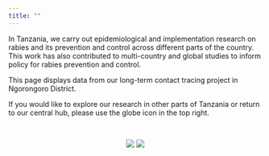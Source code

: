 ```yaml
---
title: ""
---
```


<!--Add a loading bar!-->
<script src="pace.js"></script>
<link href="pace_loadbar_loading.css" rel="stylesheet" />

<!--Begin page content!-->
In Tanzania, we carry out epidemiological and implementation research on rabies and its prevention and control across different parts of the country. This work has also contributed to multi-country and global studies to inform policy for rabies prevention and control.

This page displays data from our long-term contact tracing project in Ngorongoro District.  
  
If you would like to explore our research in other parts of Tanzania or return to our central hub, please use the globe icon in the top right.    

<br>

<center>
<div style="height: 300px; width: 100%; object-fit: contain;">
<img src="img/index_1.png" style="display: inline-block; margin-left: auto; margin-right: auto; max-height:300px;"/>
<img src="img/index_2.png" style="display: inline-block; margin-left: auto; margin-right: auto; max-height:300px;"/>
</div>
</center>